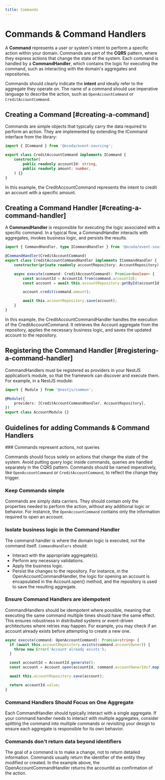 ```yaml
---
title: Commands
---
```



# Commands & Command Handlers


 A **Command** represents a user or system's intent to perform a specific action within your domain. Commands are part of the **CQRS** pattern, where they express actions that change the state of the system. Each command is handled by a **CommandHandler**, which contains the logic for executing the command, such as interacting with the domain's aggregates and repositories.

Commands should clearly indicate the **intent** and ideally refer to the aggregate they operate on. The name of a command should use imperative language to describe the action, such as `OpenAccountCommand` or `CreditAccountCommand`.

## Creating a Command [#creating-a-command]

Commands are simple objects that typically carry the data required to perform an action. They are implemented by extending the ICommand interface from the library:

```typescript copy
import { ICommand } from '@ocoda/event-sourcing';

export class CreditAccountCommand implements ICommand {
	constructor(
		public readonly accountId: string,
		public readonly amount: number,
	) {}
}
```

In this example, the CreditAccountCommand represents the intent to credit an account with a specific amount.

## Creating a Command Handler [#creating-a-command-handler]

A **CommandHandler** is responsible for executing the logic associated with a specific command. In a typical flow, a CommandHandler interacts with aggregates, invokes business logic, and persists the results.

```typescript {3,9,11,13} copy
import { CommandHandler, type ICommandHandler } from '@ocoda/event-sourcing';

@CommandHandler(CreditAccountCommand)
export class CreditAccountCommandHandler implements ICommandHandler {
	constructor(private readonly accountRepository: AccountRepository) {}

	async execute(command: CreditAccountCommand): Promise<boolean> {
		const accountId = AccountId.from(command.accountId);
		const account = await this.accountRepository.getById(accountId);

		account.credit(command.amount);

		await this.accountRepository.save(account);
	}
}
```

In this example, the CreditAccountCommandHandler handles the execution of the CreditAccountCommand. It retrieves the Account aggregate from the repository, applies the necessary business logic, and saves the updated account to the repository.

## Registering the Command Handler [#registering-a-command-handler]

CommandHandlers must be registered as providers in your NestJS application’s module, so that the framework can discover and execute them. For example, in a NestJS module:

```typescript copy
import { Module } from '@nestjs/common';

@Module({
    providers: [CreditAccountCommandHandler, AccountRepository],
})
export class AccountModule {}
```

## Guidelines for adding Commands & Command Handlers

<Steps>
### Commands represent actions, not queries

Commands should focus solely on actions that change the state of the system. Avoid putting query logic inside commands, queries are handled separately in the CQRS pattern. Commands should be named imperatively, like `OpenAccountCommand` or `CreditAccountCommand`, to reflect the change they trigger.

### Keep Commands simple

Commands are simply data carriers. They should contain only the properties needed to perform the action, without any additional logic or behavior. For instance, the `OpenAccountCommand` contains only the information required to open an account.

### Isolate business logic in the Command Handler

The command handler is where the domain logic is executed, not the command itself. `CommandHandlers` should:
- Interact with the appropriate aggregate(s).
- Perform any necessary validations.
- Apply the business logic.
- Persist the changes to the repository.
For instance, in the OpenAccountCommandHandler, the logic for opening an account is encapsulated in the Account.open() method, and the repository is used to save the resulting aggregate.

### Ensure Command Handlers are idempotent
CommandHandlers should be idempotent where possible, meaning that executing the same command multiple times should have the same effect. This ensures robustness in distributed systems or event-driven architectures where retries may happen. For example, you may check if an account already exists before attempting to create a new one.

```typescript copy
async execute(command: OpenAccountCommand): Promise<string> {
  if (await this.accountRepository.exists(command.accountOwner)) {
    throw new Error('Account already exists');
  }

  const accountId = AccountId.generate();
  const account = Account.open(accountId, command.accountOwnerIds?.map(AccountOwnerId.from));

  await this.accountRepository.save(account);

  return accountId.value;
}
```

### Command Handlers Should Focus on One Aggregate

Each CommandHandler should typically interact with a single aggregate. If your command handler needs to interact with multiple aggregates, consider splitting the command into multiple commands or revisiting your design to ensure each aggregate is responsible for its own behavior.

### Commands don't return data beyond identifiers

The goal of a command is to make a change, not to return detailed information. Commands usually return the identifier of the entity they modified or created. In the example above, the OpenAccountCommandHandler returns the accountId as confirmation of the action.
</Steps>